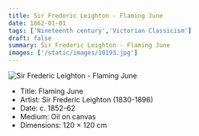 ```yaml
---
title: Sir Frederic Leighton - Flaming June
date: 1862-01-01
tags: ['Nineteenth century','Victorian Classicism']
draft: false
summary: Sir Frederic Leighton - Flaming June
images: ['/static/images/10193.jpg']
---
```


![Sir Frederic Leighton - Flaming June](/static/images/10193.jpg)

* Title: Flaming June
* Artist: Sir Frederic Leighton (1830-1896)
* Date: c. 1852-62
* Medium: Oil on canvas
* Dimensions: 120 × 120 cm


